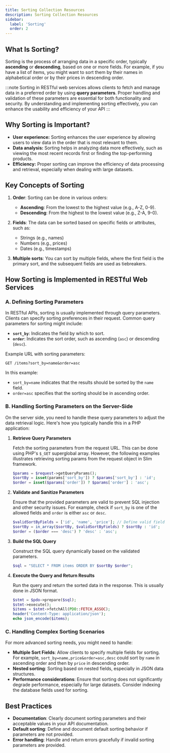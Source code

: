 ```yaml
---
title: Sorting Collection Resources
description: Sorting Collection Resources
sidebar:
  label: 'Sorting'
  order: 2
---
```


## **What Is Sorting?**

Sorting is the process of arranging data in a specific order, typically **ascending** or **descending**, based on one or more fields.
For example, if you have a list of items, you might want to sort them by their names in alphabetical order or by their prices in descending order.  

:::note
Sorting in RESTful web services allows clients to fetch and manage data in a preferred order by using **query parameters**. Proper handling and validation of these parameters are essential for both functionality and security. By understanding and implementing sorting effectively, you can enhance the usability and efficiency of your API
:::

## **Why Sorting is Important?**

- **User experience:** Sorting enhances the user experience by allowing users to view data in the order that is most relevant to them.
- **Data analysis:** Sorting helps in analyzing data more effectively, such as viewing the most recent records first or finding the top-performing products.
- **Efficiency:** Proper sorting can improve the efficiency of data processing and retrieval, especially when dealing with large datasets.

## **Key Concepts of Sorting**

1. **Order**: Sorting can be done in various orders:
   - **Ascending**: From the lowest to the highest value (e.g., A-Z, 0-9).
   - **Descending**: From the highest to the lowest value (e.g., Z-A, 9-0).

2. **Fields**: The data can be sorted based on specific fields or attributes, such as:
   - Strings (e.g., names)
   - Numbers (e.g., prices)
   - Dates (e.g., timestamps)

3. **Multiple sorts**: You can sort by multiple fields, where the first field is the primary sort, and the subsequent fields are used as tiebreakers.

## **How Sorting is Implemented in RESTful Web Services**

### A. **Defining Sorting Parameters**

In RESTful APIs, sorting is usually implemented through query parameters. Clients can specify sorting preferences in their request. Common query parameters for sorting might include:

- **`sort_by`**: Indicates the field by which to sort.
- **`order`**: Indicates the sort order, such as ascending (`asc`) or descending (`desc`).

Example URL with sorting parameters:

```
GET /items?sort_by=name&order=asc
```

In this example:
- `sort_by=name` indicates that the results should be sorted by the `name` field.
- `order=asc` specifies that the sorting should be in ascending order.

### B. **Handling Sorting Parameters on the Server-Side**

On the server side, you need to handle these query parameters to adjust the data retrieval logic. Here's how you typically handle this in a PHP application:

1. **Retrieve Query Parameters**

   Fetch the sorting parameters from the request URL. This can be done using PHP's `$_GET` superglobal array. However, the following examples illustrates retrieving sorting params from the request object in Slim framework. 

   ```php
   $params = $request->getQueryParams();
   $sortBy = isset(params['sort_by']) ? $params['sort_by'] : 'id';
   $order = isset($params['order']) ? $params['order'] : 'asc';
   ```

2. **Validate and Sanitize Parameters**

   Ensure that the provided parameters are valid to prevent SQL injection and other security issues. For example, check if `sort_by` is one of the allowed fields and `order` is either `asc` or `desc`.

   ```php
   $validSortByFields = ['id', 'name', 'price']; // Define valid fields
   $sortBy = in_array($sortBy, $validSortByFields) ? $sortBy : 'id';
   $order = ($order === 'desc') ? 'desc' : 'asc';
   ```

3. **Build the SQL Query**

   Construct the SQL query dynamically based on the validated parameters. 

   ```php
   $sql = "SELECT * FROM items ORDER BY $sortBy $order";
   ```

4. **Execute the Query and Return Results**

   Run the query and return the sorted data in the response. This is usually done in JSON format.

   ```php
   $stmt = $pdo->prepare($sql);
   $stmt->execute();
   $items = $stmt->fetchAll(PDO::FETCH_ASSOC);
   header('Content-Type: application/json');
   echo json_encode($items);
   ```

### C. **Handling Complex Sorting Scenarios**

For more advanced sorting needs, you might need to handle:

- **Multiple Sort Fields**: Allow clients to specify multiple fields for sorting. For example, `sort_by=name,price&order=asc,desc` could sort by `name` in ascending order and then by `price` in descending order.
- **Nested sorting**: Sorting based on nested fields, especially in JSON data structures.
- **Performance considerations**: Ensure that sorting does not significantly degrade performance, especially for large datasets. Consider indexing the database fields used for sorting.

## **Best Practices**

- **Documentation**: Clearly document sorting parameters and their acceptable values in your API documentation.
- **Default sorting**: Define and document default sorting behavior if parameters are not provided.
- **Error handling**: Handle and return errors gracefully if invalid sorting parameters are provided.


